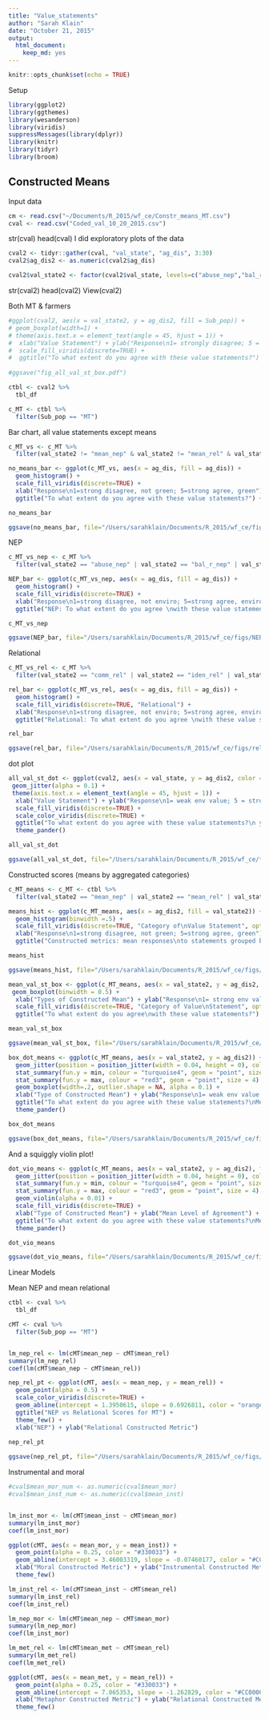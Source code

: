 ```yaml
---
title: "Value_statements"
author: "Sarah Klain"
date: "October 21, 2015"
output: 
  html_document: 
    keep_md: yes
---
```


```r
knitr::opts_chunk$set(echo = TRUE)
```

Setup

```r
library(ggplot2)
library(ggthemes)
library(wesanderson)
library(viridis)
suppressMessages(library(dplyr))
library(knitr)
library(tidyr)
library(broom)
```

## Constructed Means

Input data
```r
cm <- read.csv("~/Documents/R_2015/wf_ce/Constr_means_MT.csv")
cval <- read.csv("Coded_val_10_20_2015.csv")
```

str(cval)
head(cval)
I did exploratory plots of the data


```r
cval2 <- tidyr::gather(cval, "val_state", "ag_dis", 3:30)
cval2$ag_dis2 <- as.numeric(cval2$ag_dis) 

cval2$val_state2 <- factor(cval2$val_state, levels=c("abuse_nep","bal_r_nep", "crisis_r_nep", "spaceship_nep", "bau_nep", "extract_r_ins", "clean_inst", "loss_r_ins", "comm_rel", "iden_rel", "kin_rel","resp_rel","wild_rel", "health_rel", "other_rel", "tech_r",  "decade_r_mor","right_r_mor",  "kin_met", "resp_met", "iden_met", "other_met", "mean_nep", "mean_rel", "mean_met", "mean_inst", "mean_mor"))
```
str(cval2)
head(cval2)
View(cval2)

Both MT & farmers

```r
#ggplot(cval2, aes(x = val_state2, y = ag_dis2, fill = Sub_pop)) +
# geom_boxplot(width=1) +
# theme(axis.text.x = element_text(angle = 45, hjust = 1)) +
#  xlab("Value Statement") + ylab("Response\n1= strongly disagree; 5 = strongly agree ") +
#  scale_fill_viridis(discrete=TRUE) +
#  ggtitle("To what extent do you agree with these value statements?")
  
#ggsave("fig_all_val_st_box.pdf")
```

```r
ctbl <- cval2 %>%
  tbl_df

c_MT <- ctbl %>% 
  filter(Sub_pop == "MT")
```

Bar chart, all value statements except means

```r
c_MT_vs <- c_MT %>% 
  filter(val_state2 != "mean_nep" & val_state2 != "mean_rel" & val_state2 != "mean_inst" & val_state2 != "mean_mor"& val_state2 != "mean_met")

no_means_bar <- ggplot(c_MT_vs, aes(x = ag_dis, fill = ag_dis)) +
  geom_histogram() +
  scale_fill_viridis(discrete=TRUE) +
  xlab("Response\n1=strong disagree, not green; 5=strong agree, green") +
  ggtitle("To what extent do you agree with these value statements?") + facet_wrap(~val_state2)

no_means_bar

ggsave(no_means_bar, file="/Users/sarahklain/Documents/R_2015/wf_ce/figs/no_means_bar.pdf")
```

NEP

```r
c_MT_vs_nep <- c_MT %>% 
  filter(val_state2 == "abuse_nep" | val_state2 == "bal_r_nep" | val_state2 == "crisis_r_nep" | val_state2 == "bau_nep")

NEP_bar <- ggplot(c_MT_vs_nep, aes(x = ag_dis, fill = ag_dis)) +
  geom_histogram() +
  scale_fill_viridis(discrete=TRUE) +
  xlab("Response\n1=strong disagree, not enviro; 5=strong agree, enviro") +
  ggtitle("NEP: To what extent do you agree \nwith these value statements?") + facet_wrap(~val_state2)

c_MT_vs_nep

ggsave(NEP_bar, file="/Users/sarahklain/Documents/R_2015/wf_ce/figs/NEP_bar.pdf")
```

Relational

```r
c_MT_vs_rel <- c_MT %>% 
  filter(val_state2 == "comm_rel" | val_state2 == "iden_rel" | val_state2 == "kin_rel" | val_state2 == "wild_rel" | val_state2 == "health_rel" | val_state2 == "other_rel" )

rel_bar <- ggplot(c_MT_vs_rel, aes(x = ag_dis, fill = ag_dis)) +
  geom_histogram() +
  scale_fill_viridis(discrete=TRUE, "Relational") +
  xlab("Response\n1=strong disagree, not enviro; 5=strong agree, enviro") +
  ggtitle("Relational: To what extent do you agree \nwith these value statements?") + facet_wrap(~val_state2)

rel_bar

ggsave(rel_bar, file="/Users/sarahklain/Documents/R_2015/wf_ce/figs/rel_bar.pdf")
```

dot plot 

```r
all_val_st_dot <- ggplot(cval2, aes(x = val_state, y = ag_dis2, color = Sub_pop)) +
 geom_jitter(alpha = 0.1) +
 theme(axis.text.x = element_text(angle = 45, hjust = 1)) +
  xlab("Value Statement") + ylab("Response\n1= weak env value; 5 = strong env value") +
  scale_fill_viridis(discrete=TRUE) +
  scale_color_viridis(discrete=TRUE) +
  ggtitle("To what extent do you agree with these value statements?\n yellow = MT; blue = farmer") +
  theme_pander()

all_val_st_dot

ggsave(all_val_st_dot, file="/Users/sarahklain/Documents/R_2015/wf_ce/figs/all_val_st_dot.pdf")
```
 
Constructed scores (means by aggregated categories)
 
```r
c_MT_means <- c_MT <- ctbl %>% 
  filter(val_state2 == "mean_nep" | val_state2 == "mean_rel" | val_state2 == "mean_inst" | val_state2 == "mean_mor" | val_state2 == "mean_met" )

means_hist <- ggplot(c_MT_means, aes(x = ag_dis2, fill = val_state2)) +
  geom_histogram(binwidth =.5) +
  scale_fill_viridis(discrete=TRUE, "Category of\nValue Statement", option = "plasma") +
  xlab("Response\n1=strong disagree, not green; 5=strong agree, green") +
  ggtitle("Constructed metrics: mean responses\nto statements grouped by theme") + facet_wrap(~val_state2)

means_hist

ggsave(means_hist, file="/Users/sarahklain/Documents/R_2015/wf_ce/figs/means_hist.pdf")
```

```r
mean_val_st_box <- ggplot(c_MT_means, aes(x = val_state2, y = ag_dis2, fill = val_state2)) +
 geom_boxplot(binwidth = 0.5) +
  xlab("Types of Constructed Mean") + ylab("Response\n1= strong env value; 5 = weak env value") +
  scale_fill_viridis(discrete=TRUE, "Category of Value\nStatement", option = "plasma") +
  ggtitle("To what extent do you agree\nwith these value statements?")

mean_val_st_box

ggsave(mean_val_st_box, file="/Users/sarahklain/Documents/R_2015/wf_ce/figs/mean_val_st_box.pdf") 
```

```r
box_dot_means <- ggplot(c_MT_means, aes(x = val_state2, y = ag_dis2)) +
  geom_jitter(position = position_jitter(width = 0.04, height = 0), color = "gold", alpha = 1/5) +
  stat_summary(fun.y = min, colour = "turquoise4", geom = "point", size = 4) +
  stat_summary(fun.y = max, colour = "red3", geom = "point", size = 4) +
  geom_boxplot(width=.2, outlier.shape = NA, alpha = 0.1) +
  xlab("Type of Constructed Mean") + ylab("Response\n1= weak env value; 5 = strong env value") +
  ggtitle("To what extent do you agree with these value statements?\nMechanical Turk Sample")  +
  theme_pander()

box_dot_means

ggsave(box_dot_means, file="/Users/sarahklain/Documents/R_2015/wf_ce/figs/box_dot_means.pdf") 
```

And a squiggly violin plot! 

```r
dot_vio_means <- ggplot(c_MT_means, aes(x = val_state2, y = ag_dis2), fill = val_state2) +
  geom_jitter(position = position_jitter(width = 0.04, height = 0), color = "gold", alpha = 0.05) +
  stat_summary(fun.y = min, colour = "turquoise4", geom = "point", size = 4) +
  stat_summary(fun.y = max, colour = "red3", geom = "point", size = 4) +
  geom_violin(alpha = 0.01) +
  scale_fill_viridis(discrete=TRUE) +
  xlab("Type of Constructed Mean") + ylab("Mean Level of Agreement") +
  ggtitle("To what extent do you agree with these value statements?\nMechanical Turk Sample") +
  theme_pander()

dot_vio_means

ggsave(dot_vio_means, file="/Users/sarahklain/Documents/R_2015/wf_ce/figs/dot_vio_means.pdf")
```

Linear Models

Mean NEP and mean relational 

```r
ctbl <- cval %>%
  tbl_df

cMT <- cval %>% 
  filter(Sub_pop == "MT")


lm_nep_rel <- lm(cMT$mean_nep ~ cMT$mean_rel)
summary(lm_nep_rel)
coef(lm(cMT$mean_nep ~ cMT$mean_rel))

nep_rel_pt <- ggplot(cMT, aes(x = mean_nep, y = mean_rel)) +
  geom_point(alpha = 0.5) +
  scale_color_viridis(discrete=TRUE) +
  geom_abline(intercept = 1.3950615, slope = 0.6926811, color = "orange") +
  ggtitle("NEP vs Relational Scores for MT") +
  theme_few() +
  xlab("NEP") + ylab("Relational Constructed Metric")
  
nep_rel_pt 

ggsave(nep_rel_pt, file="/Users/sarahklain/Documents/R_2015/wf_ce/figs/nep_rel_pt.pdf")
```

Instrumental and moral

```r
#cval$mean_mor_num <- as.numeric(cval$mean_mor)
#cval$mean_inst_num <- as.numeric(cval$mean_inst)


lm_inst_mor <- lm(cMT$mean_inst ~ cMT$mean_mor)
summary(lm_inst_mor)
coef(lm_inst_mor)

ggplot(cMT, aes(x = mean_mor, y = mean_inst)) +
  geom_point(alpha = 0.25, color = "#330033") +
  geom_abline(intercept = 3.46003319, slope = -0.07460177, color = "#CC0000") +
  xlab("Moral Constructed Metric") + ylab("Instrumental Constructed Metric") +
  theme_few()
```

```r
lm_inst_rel <- lm(cMT$mean_inst ~ cMT$mean_rel)
summary(lm_inst_rel)
coef(lm_inst_rel)
```

```r
lm_nep_mor <- lm(cMT$mean_nep ~ cMT$mean_mor)
summary(lm_nep_mor)
coef(lm_inst_mor)
```

```r
lm_met_rel <- lm(cMT$mean_met ~ cMT$mean_rel)
summary(lm_met_rel)
coef(lm_met_rel)

ggplot(cMT, aes(x = mean_met, y = mean_rel)) +
  geom_point(alpha = 0.25, color = "#330033") +
  geom_abline(intercept = 7.065353, slope = -1.262829, color = "#CC0000") +
  xlab("Metaphor Constructed Metric") + ylab("Relational Constructed Metric") +
  theme_few()
```
